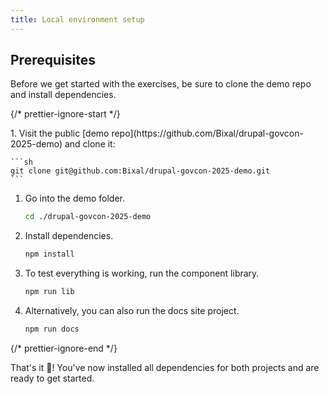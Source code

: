 ```yaml
---
title: Local environment setup
---
```



## Prerequisites

Before we get started with the exercises, be sure to clone the demo repo and install dependencies.

{/* prettier-ignore-start */}

<Steps>
1. Visit the public [demo repo](https://github.com/Bixal/drupal-govcon-2025-demo) and clone it:

    ```sh
    git clone git@github.com:Bixal/drupal-govcon-2025-demo.git
    ```

1. Go into the demo folder.

    ```sh
    cd ./drupal-govcon-2025-demo
    ```

1. Install dependencies.

    ```sh
    npm install
    ```

1. To test everything is working, run the component library.

    ```sh
    npm run lib
    ```

1. Alternatively, you can also run the docs site project.

    ```sh
    npm run docs
    ```

</Steps>

{/* prettier-ignore-end */}

That's it 🎉! You've now installed all dependencies for both projects and are ready to get started.
